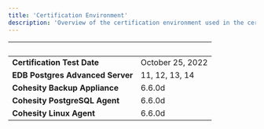 ```yaml
---
title: 'Certification Environment'
description: 'Overview of the certification environment used in the certification of Cohesity DataProtect for PostgreSQL'
---
```


|  &nbsp;    | &nbsp; |
| ----------- | ----------- |
| **Certification Test Date**      | October 25, 2022       |
| **EDB Postgres Advanced Server**      | 11, 12, 13, 14       |
| **Cohesity Backup Appliance**  |  6.6.0d     |
| **Cohesity PostgreSQL Agent**  |  6.6.0d     |
| **Cohesity Linux Agent**  |  6.6.0d     |